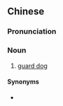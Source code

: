 {{also|看门狗}}
==Chinese==
{{zh-forms|s=看门狗|type=21}}

===Pronunciation===
{{zh-pron
|m=kānméngǒu
|c=hon1 mun4 gau2
|cat=n
}}

===Noun===
{{zh-noun}}

# [[guard dog]]

====Synonyms====
* {{zh-l|看家狗}}